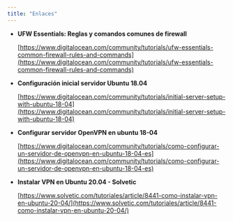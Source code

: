 ```yaml
---
title: "Enlaces"
---
```


- **UFW Essentials: Reglas y comandos comunes de firewall**

  [https://www.digitalocean.com/community/tutorials/ufw-essentials-common-firewall-rules-and-commands](https://www.digitalocean.com/community/tutorials/ufw-essentials-common-firewall-rules-and-commands)

- **Configuración inicial servidor Ubuntu 18.04**

  [https://www.digitalocean.com/community/tutorials/initial-server-setup-with-ubuntu-18-04](https://www.digitalocean.com/community/tutorials/initial-server-setup-with-ubuntu-18-04)

- **Configurar servidor OpenVPN en ubuntu 18-04**

  [https://www.digitalocean.com/community/tutorials/como-configurar-un-servidor-de-openvpn-en-ubuntu-18-04-es](https://www.digitalocean.com/community/tutorials/como-configurar-un-servidor-de-openvpn-en-ubuntu-18-04-es)

- **Instalar VPN en Ubuntu 20.04 - Solvetic**

  [https://www.solvetic.com/tutoriales/article/8441-como-instalar-vpn-en-ubuntu-20-04/](https://www.solvetic.com/tutoriales/article/8441-como-instalar-vpn-en-ubuntu-20-04/)
